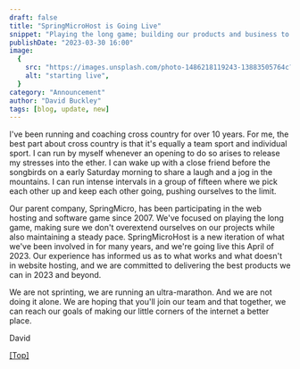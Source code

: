 ```yaml
---
draft: false
title: "SpringMicroHost is Going Live"
snippet: "Playing the long game; building our products and business to last."
publishDate: "2023-03-30 16:00"
image:
  {
    src: "https://images.unsplash.com/photo-1486218119243-13883505764c?&fit=crop&w=430&h=240",
    alt: "starting live",
  }
category: "Announcement"
author: "David Buckley"
tags: [blog, update, new]
---
```


I've been running and coaching cross country for over 10 years. For me, the best part about cross country is that it's equally a team sport and individual sport. I can run by myself whenever an opening to do so arises to release my stresses into the ether. I can wake up with a close friend before the songbirds on a early Saturday morning to share a laugh and a jog in the mountains. I can run intense intervals in a group of fifteen where we pick each other up and keep each other going, pushing ourselves to the limit.

Our parent company, SpringMicro, has been participating in the web hosting and software game since 2007. We've focused on playing the long game, making sure we don't overextend ourselves on our projects while also maintaining a steady pace. SpringMicroHost is a new iteration of what we've been involved in for many years, and we're going live this April of 2023. Our experience has informed us as to what works and what doesn't in website hosting, and we are committed to delivering the best products we can in 2023 and beyond.

We are not sprinting, we are running an ultra-marathon. And we are not doing it alone. We are hoping that you'll join our team and that together, we can reach our goals of making our little corners of the internet a better place.

David

[[Top]](#top)

